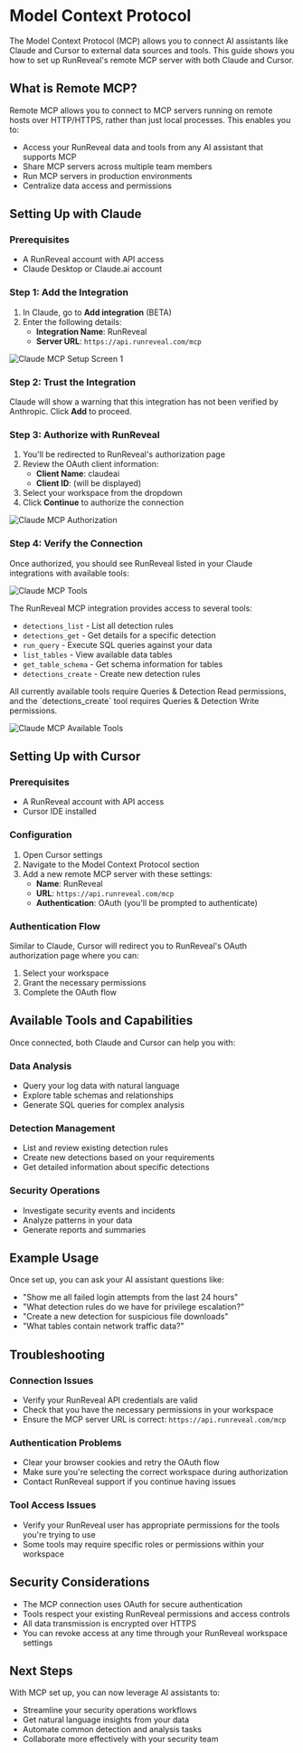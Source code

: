 
# Model Context Protocol

The Model Context Protocol (MCP) allows you to connect AI assistants like Claude and Cursor to external data sources and tools. This guide shows you how to set up RunReveal's remote MCP server with both Claude and Cursor.

## What is Remote MCP?

Remote MCP allows you to connect to MCP servers running on remote hosts over HTTP/HTTPS, rather than just local processes. This enables you to:

- Access your RunReveal data and tools from any AI assistant that supports MCP
- Share MCP servers across multiple team members
- Run MCP servers in production environments
- Centralize data access and permissions

## Setting Up with Claude

### Prerequisites

- A RunReveal account with API access
- Claude Desktop or Claude.ai account

### Step 1: Add the Integration

1. In Claude, go to **Add integration** (BETA)
2. Enter the following details:
   - **Integration Name**: RunReveal
   - **Server URL**: `https://api.runreveal.com/mcp`

![Claude MCP Setup Screen 1](/claude-mcp-setup-1.png)

### Step 2: Trust the Integration

Claude will show a warning that this integration has not been verified by Anthropic. Click **Add** to proceed.

### Step 3: Authorize with RunReveal

1. You'll be redirected to RunReveal's authorization page
2. Review the OAuth client information:
   - **Client Name**: claudeai
   - **Client ID**: (will be displayed)
3. Select your workspace from the dropdown
4. Click **Continue** to authorize the connection

![Claude MCP Authorization](/claude-mcp-setup-2.png)

### Step 4: Verify the Connection

Once authorized, you should see RunReveal listed in your Claude integrations with available tools:

![Claude MCP Tools](/claude-mcp-setup-3.png)

The RunReveal MCP integration provides access to several tools:
- `detections_list` - List all detection rules
- `detections_get` - Get details for a specific detection
- `run_query` - Execute SQL queries against your data
- `list_tables` - View available data tables
- `get_table_schema` - Get schema information for tables
- `detections_create` - Create new detection rules

<Callout type="info">
   All currently available tools require Queries & Detection Read permissions, and
   the `detections_create` tool requires Queries & Detection Write permissions.
</Callout>

![Claude MCP Available Tools](/claude-mcp-setup-4.png)

## Setting Up with Cursor

### Prerequisites

- A RunReveal account with API access
- Cursor IDE installed

### Configuration

1. Open Cursor settings
2. Navigate to the Model Context Protocol section
3. Add a new remote MCP server with these settings:
   - **Name**: RunReveal
   - **URL**: `https://api.runreveal.com/mcp`
   - **Authentication**: OAuth (you'll be prompted to authenticate)

### Authentication Flow

Similar to Claude, Cursor will redirect you to RunReveal's OAuth authorization page where you can:
1. Select your workspace
2. Grant the necessary permissions
3. Complete the OAuth flow

## Available Tools and Capabilities

Once connected, both Claude and Cursor can help you with:

### Data Analysis
- Query your log data with natural language
- Explore table schemas and relationships
- Generate SQL queries for complex analysis

### Detection Management
- List and review existing detection rules
- Create new detections based on your requirements
- Get detailed information about specific detections

### Security Operations
- Investigate security events and incidents
- Analyze patterns in your data
- Generate reports and summaries

## Example Usage

Once set up, you can ask your AI assistant questions like:

- "Show me all failed login attempts from the last 24 hours"
- "What detection rules do we have for privilege escalation?"
- "Create a new detection for suspicious file downloads"
- "What tables contain network traffic data?"

## Troubleshooting

### Connection Issues
- Verify your RunReveal API credentials are valid
- Check that you have the necessary permissions in your workspace
- Ensure the MCP server URL is correct: `https://api.runreveal.com/mcp`

### Authentication Problems
- Clear your browser cookies and retry the OAuth flow
- Make sure you're selecting the correct workspace during authorization
- Contact RunReveal support if you continue having issues

### Tool Access Issues
- Verify your RunReveal user has appropriate permissions for the tools you're trying to use
- Some tools may require specific roles or permissions within your workspace

## Security Considerations

- The MCP connection uses OAuth for secure authentication
- Tools respect your existing RunReveal permissions and access controls
- All data transmission is encrypted over HTTPS
- You can revoke access at any time through your RunReveal workspace settings

## Next Steps

With MCP set up, you can now leverage AI assistants to:
- Streamline your security operations workflows
- Get natural language insights from your data
- Automate common detection and analysis tasks
- Collaborate more effectively with your security team